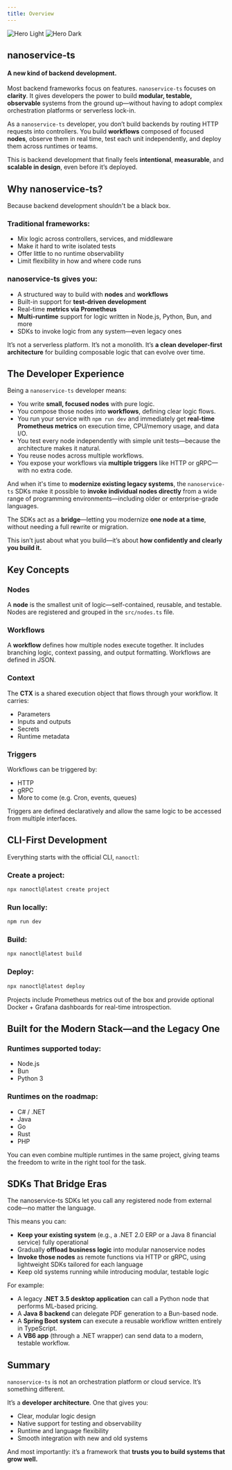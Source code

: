 ```yaml
---
title: Overview
---
```


<img
  className="block dark:hidden"
  src="/assets/images/nanoservices-light.png"
  alt="Hero Light"
/>
<img
  className="hidden dark:block"
  src="/assets/images/nanoservices-dark.png"
  alt="Hero Dark"
/>

## nanoservice-ts

#### A new kind of backend development.

Most backend frameworks focus on features. `nanoservice-ts` focuses on **clarity**. It gives developers the power to build **modular, testable, observable** systems from the ground up—without having to adopt complex orchestration platforms or serverless lock-in.

As a `nanoservice-ts` developer, you don’t build backends by routing HTTP requests into controllers. You build **workflows** composed of focused **nodes**, observe them in real time, test each unit independently, and deploy them across runtimes or teams.

This is backend development that finally feels **intentional**, **measurable**, and **scalable in design**, even before it’s deployed.

## Why nanoservice-ts?

Because backend development shouldn't be a black box.

### Traditional frameworks:

* Mix logic across controllers, services, and middleware
* Make it hard to write isolated tests
* Offer little to no runtime observability
* Limit flexibility in how and where code runs

### nanoservice-ts gives you:

* A structured way to build with **nodes** and **workflows**
* Built-in support for **test-driven development**
* Real-time **metrics via Prometheus**
* **Multi-runtime** support for logic written in Node.js, Python, Bun, and more
* SDKs to invoke logic from any system—even legacy ones

It’s not a serverless platform. It’s not a monolith. It’s **a clean developer-first architecture** for building composable logic that can evolve over time.

## The Developer Experience

Being a `nanoservice-ts` developer means:

* You write **small, focused nodes** with pure logic.
* You compose those nodes into **workflows**, defining clear logic flows.
* You run your service with `npm run dev` and immediately get **real-time Prometheus metrics** on execution time, CPU/memory usage, and data I/O.
* You test every node independently with simple unit tests—because the architecture makes it natural.
* You reuse nodes across multiple workflows.
* You expose your workflows via **multiple triggers** like HTTP or gRPC—with no extra code.

And when it's time to **modernize existing legacy systems**, the `nanoservice-ts` SDKs make it possible to **invoke individual nodes directly** from a wide range of programming environments—including older or enterprise-grade languages.

The SDKs act as a **bridge**—letting you modernize **one node at a time**, without needing a full rewrite or migration.

This isn’t just about what you build—it’s about **how confidently and clearly you build it.**

## Key Concepts

### Nodes

A **node** is the smallest unit of logic—self-contained, reusable, and testable. Nodes are registered and grouped in the `src/nodes.ts` file.

### Workflows

A **workflow** defines how multiple nodes execute together. It includes branching logic, context passing, and output formatting. Workflows are defined in JSON.

### Context

The **CTX** is a shared execution object that flows through your workflow. It carries:

* Parameters
* Inputs and outputs
* Secrets
* Runtime metadata

### Triggers

Workflows can be triggered by:

* HTTP
* gRPC
* More to come (e.g. Cron, events, queues)

Triggers are defined declaratively and allow the same logic to be accessed from multiple interfaces.

## CLI-First Development

Everything starts with the official CLI, `nanoctl`:

### Create a project:

```bash
npx nanoctl@latest create project
```

### Run locally:

```bash
npm run dev
```

### Build:

```bash
npx nanoctl@latest build
```

### Deploy:

```bash
npx nanoctl@latest deploy
```

Projects include Prometheus metrics out of the box and provide optional Docker + Grafana dashboards for real-time introspection.

## Built for the Modern Stack—and the Legacy One

### Runtimes supported today:

* Node.js
* Bun
* Python 3

### Runtimes on the roadmap:

* C# / .NET
* Java
* Go
* Rust
* PHP

You can even combine multiple runtimes in the same project, giving teams the freedom to write in the right tool for the task.

## SDKs That Bridge Eras

The nanoservice-ts SDKs let you call any registered node from external code—no matter the language.

This means you can:

* **Keep your existing system** (e.g., a .NET 2.0 ERP or a Java 8 financial service) fully operational
* Gradually **offload business logic** into modular nanoservice nodes
* **Invoke those nodes** as remote functions via HTTP or gRPC, using lightweight SDKs tailored for each language
* Keep old systems running while introducing modular, testable logic

For example:

* A legacy **.NET 3.5 desktop application** can call a Python node that performs ML-based pricing.
* A **Java 8 backend** can delegate PDF generation to a Bun-based node.
* A **Spring Boot system** can execute a reusable workflow written entirely in TypeScript.
* A **VB6 app** (through a .NET wrapper) can send data to a modern, testable workflow.

## Summary

`nanoservice-ts` is not an orchestration platform or cloud service. It’s something different.

It’s a **developer architecture**. One that gives you:

* Clear, modular logic design
* Native support for testing and observability
* Runtime and language flexibility
* Smooth integration with new and old systems

And most importantly: it’s a framework that **trusts you to build systems that grow well.**
